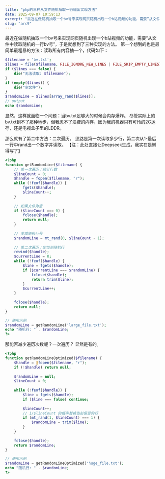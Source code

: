 ```yaml
---
title: "php的三种从文件随机抽取一行输出实现方法"
date: 2025-09-07 10:59:13
excerpt: "最近在做随机抽取一个bv号来实现网页随机出现一个b站视频的功能，需要“从文件中读取随机的一行bv号”，于是就想到了三种实现的方法。"
slug: "arc9"
---
```


最近在做随机抽取一个bv号来实现网页随机出现一个b站视频的功能，需要“从文件中读取随机的一行bv号”，于是就想到了三种实现的方法。
第一个想到的也是最简单最粗暴的方法：读取所有内容抽一个，代码如下：
```php
$filename = 'bv.txt';
$lines = file($filename, FILE_IGNORE_NEW_LINES | FILE_SKIP_EMPTY_LINES); //此处为deepseek优化
if ($lines === false) {
    die("无法读取: $filename");
}
if (empty($lines)) {
    die("空文件");
}
$randomLine = $lines[array_rand($lines)];
// output
echo $randomLine;
```
显然，这样就面临一个问题：当bv.txt足够大的时候会内存爆炸。
尽管实际上的bv.txt到不了那种地步，但我忍不了浪费的内存，因为我的机器只有可怜的2G运存，还是电视盒子里的LDDR。

那么就有了第二中方法：二次遍历。
思路是第一次读取多少行，第二次从1-最后一行中rand出一个数字并读取。
【注：此处直接让Deepseek生成，我实在是懒得写了】
```php
<?php
function getRandomLine($filename) {
    // 第一次遍历：统计行数
    $lineCount = 0;
    $handle = fopen($filename, "r");
    while (!feof($handle)) {
        fgets($handle);
        $lineCount++;
    }
    
    // 如果文件为空
    if ($lineCount === 0) {
        fclose($handle);
        return null;
    }
    
    // 生成随机行号
    $randomLine = mt_rand(0, $lineCount - 1);
    
    // 第二次遍历：定位到随机行
    rewind($handle);
    $currentLine = 0;
    while (!feof($handle) {
        $line = fgets($handle);
        if ($currentLine === $randomLine) {
            fclose($handle);
            return trim($line);
        }
        $currentLine++;
    }
    
    fclose($handle);
    return null;
}

// 使用示例
$randomLine = getRandomLine('large_file.txt');
echo "随机行: " . $randomLine;
?>
```

那能否减少遍历次数呢？一次遍历？
显然是有的。
```php
<?php
function getRandomLineOptimized($filename) {
    $handle = @fopen($filename, "r");
    if (!$handle) return null;
    
    $randomLine = null;
    $lineCount = 0;
    
    while (!feof($handle)) {
        $line = fgets($handle);
        if ($line === false) continue;
        
        $lineCount++;
        // 1/$lineCount 的概率替换当前保留的行
        if (mt_rand(1, $lineCount) === 1) {
            $randomLine = trim($line);
        }
    }
    
    fclose($handle);
    return $randomLine;
}

// 使用示例
$randomLine = getRandomLineOptimized('huge_file.txt');
echo "随机行: " . $randomLine;
?>
```